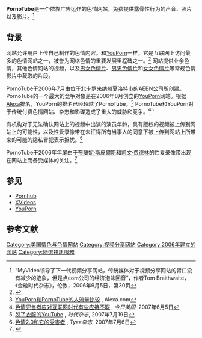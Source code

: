 {{Infobox dot-com company
| name           = PornoTube
| logo           = [[Image:PornoTube.jpg|250px]] 
| foundation     = 2006年8月
| location       = {{USA}}[[北卡罗来纳州|北卡罗来纳州]][[夏洛特_(北卡羅來納州)|夏洛特]]
| alexa          = 7,295（{{as of|2012|05|alt=2012年5月}}）<ref name="alexa">{{cite web |url=http://www.alexa.com/siteinfo/pornotube.com# |title=Pornotube.com网站信息 |publisher=[[Alexa_Internet|Alexa Internet]] |accessdate=2011-10-02 |archive-date=2016-01-18 |archive-url=https://web.archive.org/web/20160118011619/http://www.alexa.com/siteinfo/pornotube.com |dead-url=no }}</ref><!--Updated monthly by OKBot.-->
| website_type   = [[色情|色情]] 
| language       = [[English_language|英语]]
| registration   = 非义务
| current_status = 运营中
}}

'''PornoTube'''是一个依靠广告运作的色情网站，免费提供露骨性行为的声音、照片以及影片。<ref>“MyVideo领导了下一代视频分享网站，传统媒体对于视频分享网站的胃口没有减少的迹象，但是点com公司的经济泡沫回音”，作者Tom Braithwaite，《金融时代杂志》，伦敦，2006年9月5日，第30页</ref>

==背景==
网站允许用户上传自己制作的色情内容。和[[YouPorn|YouPorn]]一样，它是互联网上访问最多的色情网站之一，被誉为网络色情的重要发展里程碑之一。<ref>{{cite news | url = http://www.t3.co.uk/news/247/daily_columns/the_most_important_site_on_the_internet | title = '互联网上最重要的网站' | first = Joe | last = Brown | work = T3杂志 | date = 2006-11-30 | accessdate = 2006-12-25 | archive-date = 2006-12-31 | archive-url = https://web.archive.org/web/20061231080143/http://www.t3.co.uk/news/247/daily_columns/the_most_important_site_on_the_internet | dead-url = no }}</ref> 网站提供业余色情，其他色情网站的视频，以及[[色情片|男女色情片]]、[[男男色情片|男男色情片]]和[[女女色情片|女女色情片]]等常规色情影片中截取的片段。

PornoTube于2006年7月由位于[[北卡罗来纳州|北卡罗来纳州]][[夏洛特_(北卡羅來納州)|夏洛特]]市的AEBN公司所创建。PornoTube的一个最大的竞争对象是在2006年8月创立的[[YouPorn|YouPorn]]网站。根据[[Alexa_Internet|Alexa]]排名，YouPorn的排名已经超越了PornoTube。<ref>[http://www.alexa.com/data/details/traffic_details?site0=youporn.com&site1=pornotube.com&site2=&site3=&site4=&y=t&z=3&h=300&w=610&range=3y&size=Medium&url=youporn.com YouPorn和PornoTube的人流量比较] {{Wayback|url=http://www.alexa.com/data/details/traffic_details?site0=youporn.com&site1=pornotube.com&site2=&site3=&site4=&y=t&z=3&h=300&w=610&range=3y&size=Medium&url=youporn.com |date=20071025061340 }}, Alexa.com</ref> PornoTube和YouPorn对于传统付费色情网站、杂志和影碟造成了重大的威胁和竞争。<ref>[http://www.usatoday.com/tech/techinvestor/industry/2007-06-05-internet-porn_N.htm 色情兜售者应对互联网时代有些应接不暇] {{Wayback|url=http://www.usatoday.com/tech/techinvestor/industry/2007-06-05-internet-porn_N.htm |date=20120713022501 }}, ''今日美国'', 2007年6月5日</ref><ref>[http://www.timesonline.co.uk/tol/comment/columnists/chris_ayres/article1951164.ece 脱了衣服的YouTube] {{Wayback|url=http://www.timesonline.co.uk/tol/comment/columnists/chris_ayres/article1951164.ece |date=20110629120059 }}, ''时代杂志'', 2007年7月19日</ref>

有机构对于无法确认网站上的视频中出演的演员年龄，具有版权的视频被上传到网站上的可能性，以及性爱录像带在未征得所有当事人的同意下被上传到网站上所带来的可能的隐私冒犯表示担忧。<ref name=tyee>[http://thetyee.ca/Mediacheck/2007/07/06/Porn2-0/ 色情2.0和它的受害者] {{Wayback|url=http://thetyee.ca/Mediacheck/2007/07/06/Porn2-0/ |date=20140102200755 }}, ''Tyee杂志'', 2007年7月6日</ref>

PornoTube于2006年年尾由于[[布蘭妮·斯皮爾斯|布蘭妮·斯皮爾斯]]和[[凯文·费德林|凯文·费德林]]的性爱录像带出现在网站上而备受媒体的关注。<ref>{{cite news | url = http://www.chinadaily.com.cn/entertainment/2006-11/13/content_731658.htm | title = 小甜甜的“性爱录像带”漏到了网上 | work = [[中国日报|中国日报]] | date = 2006-11-13 | accessdate = 2006-12-25 | deadurl = yes | archiveurl = https://web.archive.org/web/20070104061808/http://www.chinadaily.com.cn/entertainment/2006-11/13/content_731658.htm | archivedate = 2007-01-04 }}</ref>

==参见==
{{colbegin|3}}
* [[Pornhub|Pornhub]]
* [[XVideos|XVideos]]
* [[YouPorn|YouPorn]]
{{colend}}

== 参考文献 ==
{{Reflist}}

[[Category:美国情色与色情网站|Category:美国情色与色情网站]]
[[Category:视频分享网站|Category:视频分享网站]]
[[Category:2006年建立的网站|Category:2006年建立的网站]]
[[Category:隨選視訊服務|Category:隨選視訊服務]]